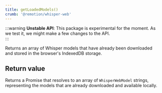 ```yaml
---
title: getLoadedModels()
crumb: '@remotion/whisper-web'
---
```


:::warning
**Unstable API**: This package is experimental for the moment. As we test it, we might make a few changes to the API.  
:::

Returns an array of Whisper models that have already been downloaded and stored in the browser's IndexedDB storage.

## Return value

Returns a Promise that resolves to an array of `WhisperWebModel` strings, representing the models that are already downloaded and available locally.
